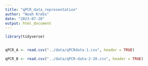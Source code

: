 ```yaml
---
title: "qPCR_data_representation"
author: "Noah Krebs"
date: "2023-07-20"
output: html_document
---
```


```r
library(tidyverse)
        
```

```r
qPCR_A <- read.csv("../data/qPCRdata-1.csv", header = TRUE)


```

```r
qPCR_B <- read.csv("../data/qPCR-data-2-20.csv", header = TRUE)

```


